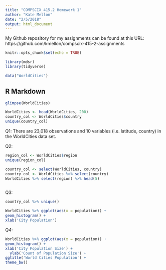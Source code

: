 ```yaml
---
title: "COMPSCIX 415.2 Homework 1"
author: "Kate Mellon"
date: "2/5/2018"
output: html_document
---
```


My Github repository for my assignments can be found at this URL: https://github.com/kmellon/compscix-415-2-assignments

```r
knitr::opts_chunk$set(echo = TRUE)

```

```r
library(mdsr)
library(tidyverse)

data("WorldCities")
```

## R Markdown
```r
glimpse(WorldCities)

WorldCities <- head(WorldCities, 200) 
country_col <- WorldCities$country
unique(country_col)
```

Q1: There are 23,018 observations and 10 variables (i.e. latitude, country) in the WorldCities data set. 

Q2:
```r
region_col <- WorldCities$region
unique(region_col)
```

```r
country_col <- select(WorldCities, country)
country_col <- WorldCities %>% select(country)
WorldCities %>% select(region) %>% head(5)



```
Q3:
```r
country_col %>% unique()
```

```r
WorldCities %>% ggplot(aes(x = population)) +
geom_histogram() +
xlab('City Population')

```

Q4:
```r
WorldCities %>% ggplot(aes(x = population)) +
geom_histogram() +
xlab('City Population Size') +
  ylab('Count of Population Size') +
ggtitle('World Cities Population') +
theme_bw()
```



